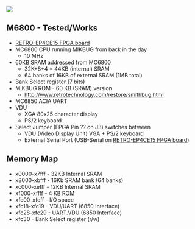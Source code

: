 <img src="http://land-boards.com/blwiki/images/3/35/RETRO-EP4CE15-P958-720PX.jpg"></img>

== M6800 - Tested/Works ==

* [http://land-boards.com/blwiki/index.php?title=RETRO-EP4CE15 RETRO-EP4CE15 FPGA board]
* MC6800 CPU running MIKBUG from back in the day
** 10 MHz
* 60KB SRAM addressed from MC6800
**	32K+8+4 = 44KB (internal) SRAM
** 64 banks of 16KB of external SRAM (1MB total)
* Bank Select register (7 bits)
* MIKBUG ROM - 60 KB (SRAM) version
** http://www.retrotechnology.com/restore/smithbug.html
*  MC6850 ACIA UART
* VDU
** XGA 80x25 character display
** PS/2 keyboard
*  Select Jumper (FPGA Pin ?? on J3) switches between
** VDU (Video Display Unit) VGA + PS/2 keyboard
** External Serial Port (USB-Serial on [http://land-boards.com/blwiki/index.php?title=RETRO-EP4CE15 RETRO-EP4CE15 FPGA board])

==	Memory Map==

* x0000-x7fff - 32KB Internal SRAM
* x8000-xbfff - 16Kb SRAM bank (64 banks)
* xc000-xefff - 12KB Internal SRAM
* xf000-xffff - 4 KB ROM
* xfc00-xfcff - I/O space
* xfc18-xfc19 - VDU/UART (6850 Interface)
* xfc28-xfc29 - UART.VDU (6850 Interface)
* xfc30 - Bank Select register (r/w)

